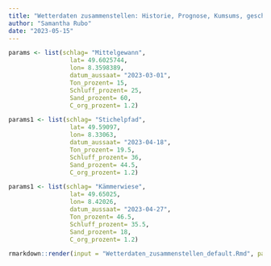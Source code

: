 ```yaml
---
title: "Wetterdaten zusammenstellen: Historie, Prognose, Kumsums, geschätzter DAE, geschätzte Ibi + Irmi"
author: "Samantha Rubo"
date: "2023-05-15"
---
```




```r
params <- list(schlag= "Mittelgewann",
                 lat= 49.6025744,
                 lon= 8.3598389,
                 datum_aussaat= "2023-03-01",
                 Ton_prozent= 15,
                 Schluff_prozent= 25,
                 Sand_prozent= 60,
                 C_org_prozent= 1.2)
```

```r
params1 <- list(schlag= "Stichelpfad",
                 lat= 49.59097,
                 lon= 8.33063,
                 datum_aussaat= "2023-04-18",
                 Ton_prozent= 19.5,
                 Schluff_prozent= 36,
                 Sand_prozent= 44.5,
                 C_org_prozent= 1.2)
```

```r
params1 <- list(schlag= "Kämmerwiese",
                 lat= 49.65025,
                 lon= 8.42026,
                 datum_aussaat= "2023-04-27",
                 Ton_prozent= 46.5,
                 Schluff_prozent= 35.5,
                 Sand_prozent= 18,
                 C_org_prozent= 1.2)
```


```r
rmarkdown::render(input = "Wetterdaten_zusammenstellen_default.Rmd", params = params1)
```

